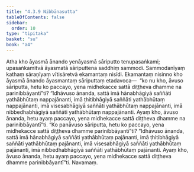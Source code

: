 ```yaml
---
title: "4.3.9 Nibbānasutta"
tableOfContents: false
sidebar:
  order: 10
type: "tipitaka"
basket: "su"
book: "a4"
---
```



<DynamicBreadcrumb />

<Division number="179" book="a4">

<Paragraph number="1081" book="a4">
Atha kho āyasmā ānando yenāyasmā sāriputto tenupasaṅkami; upasaṅkamitvā āyasmatā sāriputtena saddhiṃ sammodi. Sammodanīyaṃ kathaṃ sāraṇīyaṃ vītisāretvā ekamantaṃ nisīdi. Ekamantaṃ nisinno kho āyasmā ānando āyasmantaṃ sāriputtaṃ etadavoca—  “ko nu kho, āvuso sāriputta, hetu ko paccayo, yena midhekacce sattā diṭṭheva dhamme na parinibbāyantī”ti?
</Paragraph>

<Paragraph number="1082" book="a4">
“Idhāvuso ānanda, sattā imā hānabhāgiyā saññāti yathābhūtaṃ nappajānanti, imā ṭhitibhāgiyā saññāti yathābhūtaṃ nappajānanti, imā visesabhāgiyā saññāti yathābhūtaṃ nappajānanti, imā nibbedhabhāgiyā saññāti yathābhūtaṃ nappajānanti. Ayaṃ kho, āvuso ānanda, hetu ayaṃ paccayo, yena midhekacce sattā diṭṭheva dhamme na parinibbāyantī”ti.
</Paragraph>

<Paragraph number="1083" book="a4">
“Ko panāvuso sāriputta, hetu ko paccayo, yena midhekacce sattā diṭṭheva dhamme parinibbāyantī”ti? “Idhāvuso ānanda, sattā imā hānabhāgiyā saññāti yathābhūtaṃ pajānanti, imā ṭhitibhāgiyā saññāti yathābhūtaṃ pajānanti, imā visesabhāgiyā saññāti yathābhūtaṃ pajānanti, imā nibbedhabhāgiyā saññāti yathābhūtaṃ pajānanti. Ayaṃ kho, āvuso ānanda, hetu ayaṃ paccayo, yena midhekacce sattā diṭṭheva dhamme parinibbāyantī”ti.

</Paragraph>
</Division>

<Paragraph number="1084" type="center" book="a4">
Navamaṃ.
</Paragraph>